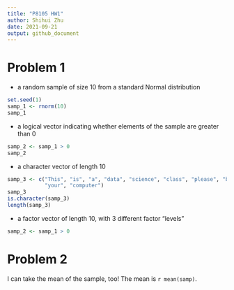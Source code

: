 ```yaml
---
title: "P8105 HW1"
author: Shihui Zhu
date: 2021-09-21
output: github_document
---
```


# Problem 1

* a random sample of size 10 from a standard Normal distribution
```r
set.seed(1)
samp_1 <- rnorm(10)
samp_1
```

* a logical vector indicating whether elements of the sample are greater than 0
```r
samp_2 <- samp_1 > 0
samp_2
```

* a character vector of length 10
```r
samp_3 <- c("This", "is", "a", "data", "science", "class", "please", "bring", 
            "your", "computer")
samp_3
is.character(samp_3)
length(samp_3)
```

* a factor vector of length 10, with 3 different factor “levels”
```r
samp_2 <- samp_1 > 0
```

# Problem 2

I can take the mean of the sample, too!
The mean is `r mean(samp)`.